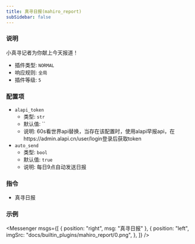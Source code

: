 ```yaml
---
title: 真寻日报(mahiro_report)
subSidebar: false
---
```



### 说明

小真寻记者为你献上今天报道！

- 插件类型: `NORMAL`
- 响应规则: `全局`
- 插件等级: `5`

### 配置项

- `alapi_token`
  - 类型: `str`
  - 默认值: ``
  - 说明: 60s看世界api替换，当存在该配置时，使用alapi早报api，在https://admin.alapi.cn/user/login登录后获取token
- `auto_send`
  - 类型: `bool`
  - 默认值: `true`
  - 说明: 每日9点自动发送日报
  
  
### 指令

- 真寻日报

### 示例

<Messenger
  msgs={[
    { position: "right", msg: "真寻日报" },
    {
      position: "left",
      imgSrc: "docs/builtin_plugins/mahiro_report/0.png",
    },
  ]}
/>
